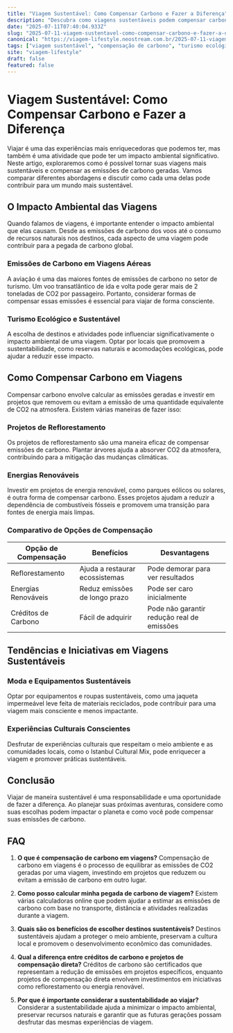 ```yaml
---
title: "Viagem Sustentável: Como Compensar Carbono e Fazer a Diferença"
description: "Descubra como viagens sustentáveis podem compensar carbono e contribuir para um futuro melhor. Acompanhe nosso comparativo com insights valiosos."
date: "2025-07-11T07:40:04.933Z"
slug: "2025-07-11-viagem-sustentavel-como-compensar-carbono-e-fazer-a-diferenca"
canonical: "https://viagem-lifestyle.neostream.com.br/2025-07-11-viagem-sustentavel-como-compensar-carbono-e-fazer-a-diferenca"
tags: ["viagem sustentável", "compensação de carbono", "turismo ecológico"]
site: "viagem-lifestyle"
draft: false
featured: false
---
```


# Viagem Sustentável: Como Compensar Carbono e Fazer a Diferença

Viajar é uma das experiências mais enriquecedoras que podemos ter, mas também é uma atividade que pode ter um impacto ambiental significativo. Neste artigo, exploraremos como é possível tornar suas viagens mais sustentáveis e compensar as emissões de carbono geradas. Vamos comparar diferentes abordagens e discutir como cada uma delas pode contribuir para um mundo mais sustentável.

## O Impacto Ambiental das Viagens

Quando falamos de viagens, é importante entender o impacto ambiental que elas causam. Desde as emissões de carbono dos voos até o consumo de recursos naturais nos destinos, cada aspecto de uma viagem pode contribuir para a pegada de carbono global.

### Emissões de Carbono em Viagens Aéreas

A aviação é uma das maiores fontes de emissões de carbono no setor de turismo. Um voo transatlântico de ida e volta pode gerar mais de 2 toneladas de CO2 por passageiro. Portanto, considerar formas de compensar essas emissões é essencial para viajar de forma consciente.

### Turismo Ecológico e Sustentável

A escolha de destinos e atividades pode influenciar significativamente o impacto ambiental de uma viagem. Optar por locais que promovem a sustentabilidade, como reservas naturais e acomodações ecológicas, pode ajudar a reduzir esse impacto.

## Como Compensar Carbono em Viagens

Compensar carbono envolve calcular as emissões geradas e investir em projetos que removem ou evitam a emissão de uma quantidade equivalente de CO2 na atmosfera. Existem várias maneiras de fazer isso:

### Projetos de Reflorestamento

Os projetos de reflorestamento são uma maneira eficaz de compensar emissões de carbono. Plantar árvores ajuda a absorver CO2 da atmosfera, contribuindo para a mitigação das mudanças climáticas.

### Energias Renováveis

Investir em projetos de energia renovável, como parques eólicos ou solares, é outra forma de compensar carbono. Esses projetos ajudam a reduzir a dependência de combustíveis fósseis e promovem uma transição para fontes de energia mais limpas.

### Comparativo de Opções de Compensação

| Opção de Compensação | Benefícios | Desvantagens |
|----------------------|------------|--------------|
| Reflorestamento      | Ajuda a restaurar ecossistemas | Pode demorar para ver resultados |
| Energias Renováveis  | Reduz emissões de longo prazo | Pode ser caro inicialmente |
| Créditos de Carbono  | Fácil de adquirir | Pode não garantir redução real de emissões |

## Tendências e Iniciativas em Viagens Sustentáveis

### Moda e Equipamentos Sustentáveis

Optar por equipamentos e roupas sustentáveis, como uma jaqueta impermeável leve feita de materiais reciclados, pode contribuir para uma viagem mais consciente e menos impactante.

### Experiências Culturais Conscientes

Desfrutar de experiências culturais que respeitam o meio ambiente e as comunidades locais, como o Istanbul Cultural Mix, pode enriquecer a viagem e promover práticas sustentáveis.

## Conclusão

Viajar de maneira sustentável é uma responsabilidade e uma oportunidade de fazer a diferença. Ao planejar suas próximas aventuras, considere como suas escolhas podem impactar o planeta e como você pode compensar suas emissões de carbono.

## FAQ

1. **O que é compensação de carbono em viagens?**
   Compensação de carbono em viagens é o processo de equilibrar as emissões de CO2 geradas por uma viagem, investindo em projetos que reduzem ou evitam a emissão de carbono em outro lugar.

2. **Como posso calcular minha pegada de carbono de viagem?**
   Existem várias calculadoras online que podem ajudar a estimar as emissões de carbono com base no transporte, distância e atividades realizadas durante a viagem.

3. **Quais são os benefícios de escolher destinos sustentáveis?**
   Destinos sustentáveis ajudam a proteger o meio ambiente, preservam a cultura local e promovem o desenvolvimento econômico das comunidades.

4. **Qual a diferença entre créditos de carbono e projetos de compensação direta?**
   Créditos de carbono são certificados que representam a redução de emissões em projetos específicos, enquanto projetos de compensação direta envolvem investimentos em iniciativas como reflorestamento ou energia renovável.

5. **Por que é importante considerar a sustentabilidade ao viajar?**
   Considerar a sustentabilidade ajuda a minimizar o impacto ambiental, preservar recursos naturais e garantir que as futuras gerações possam desfrutar das mesmas experiências de viagem.